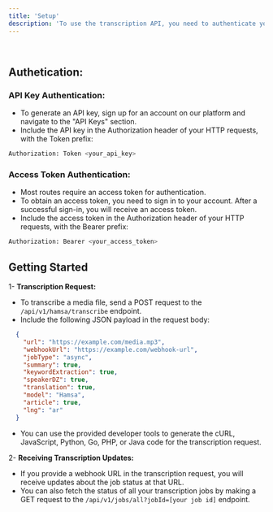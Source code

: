 ```yaml
---
title: 'Setup'
description: 'To use the transcription API, you need to authenticate your requests. The API uses two types of authentication:'
---
```


&nbsp;
&nbsp;

## Authetication:

### API Key Authentication:

<ul>
  <li>To generate an API key, sign up for an account on our platform and navigate to the "API Keys" section.</li>
  <li>Include the API key in the Authorization header of your HTTP requests, with the Token prefix:</li>
</ul>

```bash headers
Authorization: Token <your_api_key>
```

### Access Token Authentication:

<ul>
  <li>Most routes require an access token for authentication.</li>
  <li>To obtain an access token, you need to sign in to your account. After a successful sign-in, you will receive an access token.</li>
  <li>Include the access token in the Authorization header of your HTTP requests, with the Bearer prefix:</li>
</ul>

```bash headers
Authorization: Bearer <your_access_token>
```
## Getting Started

1- **Transcription Request:**
  - To transcribe a media file, send a POST request to the `/api/v1/hamsa/transcribe` endpoint.
  - Include the following JSON payload in the request body:
  ```json json
    {
      "url": "https://example.com/media.mp3",
      "webhookUrl": "https://example.com/webhook-url",
      "jobType": "async",
      "summary": true,
      "keywordExtraction": true,
      "speakerDZ": true,
      "translation": true,
      "model": "Hamsa",
      "article": true,
      "lng": "ar"
    }
  ```
  - You can use the provided developer tools to generate the cURL, JavaScript, Python, Go, PHP, or Java code for the transcription request.

2- **Receiving Transcription Updates:**
  - If you provide a webhook URL in the transcription request, you will receive updates about the job status at that URL.
  - You can also fetch the status of all your transcription jobs by making a GET request to the `/api/v1/jobs/all?jobId=[your job id]` endpoint.
